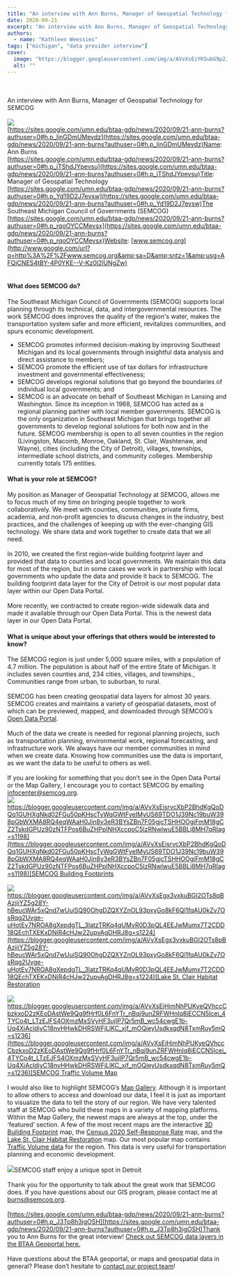 ```yaml
---
title: "An interview with Ann Burns, Manager of Geospatial Technology for SEMCOG"
date: 2020-09-21
excerpt: "An interview with Ann Burns, Manager of Geospatial Technology for SEMCOG Name: Ann Burns Title: Manager of Geospatial Technology The Southeast Michigan Council of Governments (SEMCOG) Website: www.semcog.org What does SEMCOG do?"
authors:
  - name: "Kathleen Weessies"
tags: ["michigan", "data provider interview"]
cover:
  image: "https://blogger.googleusercontent.com/img/a/AVvXsEiYKSubG9p2JcFx4lrgqddNbVBx7A5bqhYZTGetGewRTjcZtvnEMw55iZC270wA2REvq3DQ9L2C7hydGumtlp8TWiO2zMLeA5hja1JszCMlOA99aMz8BtTOznVWyvExkteo2YDsbz4543fxhzuh4nMCju-fxcrYz85tzGnl8tUog3qrMjdNwZubqSWVXw=s320"
  alt: ""
---
```


<br/><br/>An interview with Ann Burns, Manager of Geospatial Technology for SEMCOG<br/><br/><a href="https://blogger.googleusercontent.com/img/a/AVvXsEiYKSubG9p2JcFx4lrgqddNbVBx7A5bqhYZTGetGewRTjcZtvnEMw55iZC270wA2REvq3DQ9L2C7hydGumtlp8TWiO2zMLeA5hja1JszCMlOA99aMz8BtTOznVWyvExkteo2YDsbz4543fxhzuh4nMCju-fxcrYz85tzGnl8tUog3qrMjdNwZubqSWVXw=s960"><img src="https://blogger.googleusercontent.com/img/a/AVvXsEiYKSubG9p2JcFx4lrgqddNbVBx7A5bqhYZTGetGewRTjcZtvnEMw55iZC270wA2REvq3DQ9L2C7hydGumtlp8TWiO2zMLeA5hja1JszCMlOA99aMz8BtTOznVWyvExkteo2YDsbz4543fxhzuh4nMCju-fxcrYz85tzGnl8tUog3qrMjdNwZubqSWVXw=s320"/></a><br/>[https://sites.google.com/umn.edu/btaa-gdp/news/2020/09/21-ann-burns?authuser=0#h.p_linGDmUMevdz](https://sites.google.com/umn.edu/btaa-gdp/news/2020/09/21-ann-burns?authuser=0#h.p_linGDmUMevdz)Name: Ann Burns<br/>[https://sites.google.com/umn.edu/btaa-gdp/news/2020/09/21-ann-burns?authuser=0#h.p_iTShdJYpevsu](https://sites.google.com/umn.edu/btaa-gdp/news/2020/09/21-ann-burns?authuser=0#h.p_iTShdJYpevsu)Title: Manager of Geospatial Technology<br/>[https://sites.google.com/umn.edu/btaa-gdp/news/2020/09/21-ann-burns?authuser=0#h.p_Yd19D2J7evsw](https://sites.google.com/umn.edu/btaa-gdp/news/2020/09/21-ann-burns?authuser=0#h.p_Yd19D2J7evsw)The Southeast Michigan Council of Governments (SEMCOG)<br/>[https://sites.google.com/umn.edu/btaa-gdp/news/2020/09/21-ann-burns?authuser=0#h.p_rqoOYCCMevsx](https://sites.google.com/umn.edu/btaa-gdp/news/2020/09/21-ann-burns?authuser=0#h.p_rqoOYCCMevsx)Website: [www.semcog.org](http://www.google.com/url?q=http%3A%2F%2Fwww.semcog.org&amp;sa=D&amp;sntz=1&amp;usg=AFQjCNES4tBY-4P0YKE--V-Kz0l2lUNgZw)<br/><br/>

#### What does SEMCOG do?

The Southeast Michigan Council of Governments (SEMCOG) supports local planning through its technical, data, and intergovernmental resources. The work SEMCOG does improves the quality of the region's water, makes the transportation system safer and more efficient, revitalizes communities, and spurs economic development.<br/>
- SEMCOG promotes informed decision-making by improving Southeast Michigan and its local governments through insightful data analysis and direct assistance to members;
- SEMCOG promote the efficient use of tax dollars for infrastructure investment and governmental effectiveness;
- SEMCOG develops regional solutions that go beyond the boundaries of individual local governments; and
- SEMCOG is an advocate on behalf of Southeast Michigan in Lansing and Washington.
Since its inception in 1968, SEMCOG has acted as a regional planning partner with local member governments. SEMCOG is the only organization in Southeast Michigan that brings together all governments to develop regional solutions for both now and in the future. SEMCOG membership is open to all seven counties in the region (Livingston, Macomb, Monroe, Oakland, St. Clair, Washtenaw, and Wayne), cities (including the City of Detroit), villages, townships, intermediate school districts, and community colleges. Membership currently totals 175 entities.<br/>

#### What is your role at SEMCOG?

My position as Manager of Geospatial Technology at SEMCOG, allows me to focus much of my time on bringing people together to work collaboratively. We meet with counties, communities, private firms, academia, and non-profit agencies to discuss changes in the industry, best practices, and the challenges of keeping up with the ever-changing GIS technology. We share data and work together to create data that we all need. <br/><br/>In 2010, we created the first region-wide building footprint layer and provided that data to counties and local governments. We maintain this data for most of the region, but in some cases we work in partnership with local governments who update the data and provide it back to SEMCOG. The building footprint data layer for the City of Detroit is our most popular data layer within our Open Data Portal.<br/><br/>More recently, we contracted to create region-wide sidewalk data and made it available through our Open Data Portal. This is the newest data layer in our Open Data Portal.<br/>

#### What is unique about your offerings that others would be interested to know?

The SEMCOG region is just under 5,000 square miles, with a population of 4.7 million. The population is about half of the entire State of Michigan. It includes seven counties and, 234 cities, villages, and townships., Communities range from urban, to suburban, to rural. <br/><br/>SEMCOG has been creating geospatial data layers for almost 30 years. SEMCOG creates and maintains a variety of geospatial datasets, most of which can be previewed, mapped, and downloaded through SEMCOG’s [Open Data Portal](https://www.google.com/url?q=https%3A%2F%2Fmaps-semcog.opendata.arcgis.com%2F&amp;sa=D&amp;sntz=1&amp;usg=AFQjCNFbo0BUk_S_dGwkod-y4SuDmYRYFQ).<br/><br/>Much of the data we create is needed for regional planning projects, such as transportation planning, environmental work, regional forecasting, and infrastructure work. We always have our member communities in mind when we create data. Knowing how communities use the data is important, as we want the data to be useful to others as well.<br/><br/>If you are looking for something that you don’t see in the Open Data Portal or the Map Gallery, I encourage you to contact SEMCOG by emailing [infocenter@semcog.org](mailto:infocenter@semcog.org).<br/><a href="https://blogger.googleusercontent.com/img/a/AVvXsEisrvcXbP2BhdKgQoDQq1GUHXgNkd02FGu50pKHscTyWqGWtFyeIMyUS69TDO1J39Nc19buW398pGbWXMA8RQ4eqWAaH0Jin8v3eR3BYsZBn7F05gjcTSHHOOgiFmM18gCZ2TskdGPUz90zNTFPos6BuZHPplNHXccpoC5lzRNwlwuE5BBLj8MH7qRIag=s1198"><img src="https://blogger.googleusercontent.com/img/a/AVvXsEisrvcXbP2BhdKgQoDQq1GUHXgNkd02FGu50pKHscTyWqGWtFyeIMyUS69TDO1J39Nc19buW398pGbWXMA8RQ4eqWAaH0Jin8v3eR3BYsZBn7F05gjcTSHHOOgiFmM18gCZ2TskdGPUz90zNTFPos6BuZHPplNHXccpoC5lzRNwlwuE5BBLj8MH7qRIag=w445-h335"/></a>[https://blogger.googleusercontent.com/img/a/AVvXsEisrvcXbP2BhdKgQoDQq1GUHXgNkd02FGu50pKHscTyWqGWtFyeIMyUS69TDO1J39Nc19buW398pGbWXMA8RQ4eqWAaH0Jin8v3eR3BYsZBn7F05gjcTSHHOOgiFmM18gCZ2TskdGPUz90zNTFPos6BuZHPplNHXccpoC5lzRNwlwuE5BBLj8MH7qRIag=s1198](https://blogger.googleusercontent.com/img/a/AVvXsEisrvcXbP2BhdKgQoDQq1GUHXgNkd02FGu50pKHscTyWqGWtFyeIMyUS69TDO1J39Nc19buW398pGbWXMA8RQ4eqWAaH0Jin8v3eR3BYsZBn7F05gjcTSHHOOgiFmM18gCZ2TskdGPUz90zNTFPos6BuZHPplNHXccpoC5lzRNwlwuE5BBLj8MH7qRIag=s1198)[SEMCOG Building Footprints](https://www.google.com/url?q=https%3A%2F%2Fmaps.semcog.org%2FBuildingFootprints%2F%2315.01%2F42.33185%2F-83.04886%2F-40.1%2F59&amp;sa=D&amp;sntz=1&amp;usg=AFQjCNEcepHj2rx9MaLPHojvV033teuhYw)<br/><br/><a href="https://blogger.googleusercontent.com/img/a/AVvXsEgx3vxkuBGI2OTs8pBAzjiiYZ5g28Y-hBeucWAr5xQnd7wUuiSQ90OhgDZQXYZnOL93pxyGo8kF6Ql1fqAU0kZv7OsRqg2Uvge-uHotEv7NROA8gXepdgTL_3latzTRKq4qUMvR0D3pQL4EEJwMumx7T2CDD18QEchTXEKxDNiR4cHJw22upvAgDHRJ8g=s1224"><img src="https://blogger.googleusercontent.com/img/a/AVvXsEgx3vxkuBGI2OTs8pBAzjiiYZ5g28Y-hBeucWAr5xQnd7wUuiSQ90OhgDZQXYZnOL93pxyGo8kF6Ql1fqAU0kZv7OsRqg2Uvge-uHotEv7NROA8gXepdgTL_3latzTRKq4qUMvR0D3pQL4EEJwMumx7T2CDD18QEchTXEKxDNiR4cHJw22upvAgDHRJ8g=w450-h337"/></a>[https://blogger.googleusercontent.com/img/a/AVvXsEgx3vxkuBGI2OTs8pBAzjiiYZ5g28Y-hBeucWAr5xQnd7wUuiSQ90OhgDZQXYZnOL93pxyGo8kF6Ql1fqAU0kZv7OsRqg2Uvge-uHotEv7NROA8gXepdgTL_3latzTRKq4qUMvR0D3pQL4EEJwMumx7T2CDD18QEchTXEKxDNiR4cHJw22upvAgDHRJ8g=s1224](https://blogger.googleusercontent.com/img/a/AVvXsEgx3vxkuBGI2OTs8pBAzjiiYZ5g28Y-hBeucWAr5xQnd7wUuiSQ90OhgDZQXYZnOL93pxyGo8kF6Ql1fqAU0kZv7OsRqg2Uvge-uHotEv7NROA8gXepdgTL_3latzTRKq4qUMvR0D3pQL4EEJwMumx7T2CDD18QEchTXEKxDNiR4cHJw22upvAgDHRJ8g=s1224)[Lake St. Clair Habitat Restoration](https://www.google.com/url?q=https%3A%2F%2Fmaps.semcog.org%2Fhabitat%2F&amp;sa=D&amp;sntz=1&amp;usg=AFQjCNF9zMWl1YaPyrgtQ4Uo27YtEIOq_g)<br/><br/><a href="https://blogger.googleusercontent.com/img/a/AVvXsEjHimNhPUKyeQVhccCbzkxoD2zKEoDAstWe9Qg9fHrf0L6FnYTr_nBqj9unZRFWHnIq8iECCN5Icei_4TYCo4t_LTzEJFS4OXmzMxSVyHF3ujIP7Qr5mB_wc54cwgE1b-Uq4XiAcldiyC18nvHHwkDHRSWFjLlKC_xjf_mOQieyUsdkxqdN8TxmRuy5mQ=s1236"><img src="https://blogger.googleusercontent.com/img/a/AVvXsEjHimNhPUKyeQVhccCbzkxoD2zKEoDAstWe9Qg9fHrf0L6FnYTr_nBqj9unZRFWHnIq8iECCN5Icei_4TYCo4t_LTzEJFS4OXmzMxSVyHF3ujIP7Qr5mB_wc54cwgE1b-Uq4XiAcldiyC18nvHHwkDHRSWFjLlKC_xjf_mOQieyUsdkxqdN8TxmRuy5mQ=w454-h337"/></a>[https://blogger.googleusercontent.com/img/a/AVvXsEjHimNhPUKyeQVhccCbzkxoD2zKEoDAstWe9Qg9fHrf0L6FnYTr_nBqj9unZRFWHnIq8iECCN5Icei_4TYCo4t_LTzEJFS4OXmzMxSVyHF3ujIP7Qr5mB_wc54cwgE1b-Uq4XiAcldiyC18nvHHwkDHRSWFjLlKC_xjf_mOQieyUsdkxqdN8TxmRuy5mQ=s1236](https://blogger.googleusercontent.com/img/a/AVvXsEjHimNhPUKyeQVhccCbzkxoD2zKEoDAstWe9Qg9fHrf0L6FnYTr_nBqj9unZRFWHnIq8iECCN5Icei_4TYCo4t_LTzEJFS4OXmzMxSVyHF3ujIP7Qr5mB_wc54cwgE1b-Uq4XiAcldiyC18nvHHwkDHRSWFjLlKC_xjf_mOQieyUsdkxqdN8TxmRuy5mQ=s1236)[SEMCOG Traffic Volume Map](https://www.google.com/url?q=https%3A%2F%2Fmaps.semcog.org%2FTrafficVolume%2F&amp;sa=D&amp;sntz=1&amp;usg=AFQjCNFq3vJORx9iMg8TDqK7BkTMHGP_-w)<br/><br/>I would also like to highlight SEMCOG’s [Map Gallery](https://www.google.com/url?q=https%3A%2F%2Fwww.semcog.org%2Fmap-gallery&amp;sa=D&amp;sntz=1&amp;usg=AFQjCNFmN6Py6OVpuVxu7VPaROXvjgsF1w). Although it is important to allow others to access and download our data, I feel it is just as important to visualize the data to tell the story of our region. We have very talented staff at SEMCOG who build these maps in a variety of mapping platforms. Within the Map Gallery, the newest maps are always at the top, under the ‘featured’ section. A few of the most recent maps are the interactive [3D Building Footprint](https://www.google.com/url?q=https%3A%2F%2Fmaps.semcog.org%2FBuildingFootprints%2F%2315.01%2F42.33185%2F-83.04886%2F-40.1%2F59&amp;sa=D&amp;sntz=1&amp;usg=AFQjCNEcepHj2rx9MaLPHojvV033teuhYw) map, the [Census 2020 Self-Response Rate](https://www.google.com/url?q=https%3A%2F%2Fmaps.semcog.org%2FResponseRates%2F&amp;sa=D&amp;sntz=1&amp;usg=AFQjCNEoOaPRE7D04MH97WAbK0kjbUcECw) map, and the [Lake St. Clair Habitat Restoration](https://www.google.com/url?q=https%3A%2F%2Fmaps.semcog.org%2Fhabitat%2F&amp;sa=D&amp;sntz=1&amp;usg=AFQjCNF9zMWl1YaPyrgtQ4Uo27YtEIOq_g) map. Our most popular map contains [Traffic Volume data](https://www.google.com/url?q=https%3A%2F%2Fmaps.semcog.org%2FTrafficVolume%2F&amp;sa=D&amp;sntz=1&amp;usg=AFQjCNFq3vJORx9iMg8TDqK7BkTMHGP_-w) for the region. This data is very useful for transportation planning and economic development.<br/><br/><a href="https://blogger.googleusercontent.com/img/a/AVvXsEiKWhu5AfsPloTeRpSyD-OQX6pX5hUqspQ94ILJ_Q4wjA9pZ4b6DWJII4JKP94FXNY2-S0TZeT3XlZlRGK8ncsXMfVPpeVzpEH3ah46tk6hJRnPvMEiDpO1VKLRJAHmj5E4A-a-wTX7jmBgQr7O7sfV7UN8bJ3q8ZXDCp7iomZdqvYshojllAR7UqGLMw=s1280"><img src="https://blogger.googleusercontent.com/img/a/AVvXsEiKWhu5AfsPloTeRpSyD-OQX6pX5hUqspQ94ILJ_Q4wjA9pZ4b6DWJII4JKP94FXNY2-S0TZeT3XlZlRGK8ncsXMfVPpeVzpEH3ah46tk6hJRnPvMEiDpO1VKLRJAHmj5E4A-a-wTX7jmBgQr7O7sfV7UN8bJ3q8ZXDCp7iomZdqvYshojllAR7UqGLMw=w764-h508"/></a>SEMCOG staff enjoy a unique spot in Detroit<br/><br/>Thank you for the opportunity to talk about the great work that SEMCOG does. If you have questions about our GIS program, please contact me at burns@semcog.org.<br/><br/>[https://sites.google.com/umn.edu/btaa-gdp/news/2020/09/21-ann-burns?authuser=0#h.p_J3Tp8h3igOSH](https://sites.google.com/umn.edu/btaa-gdp/news/2020/09/21-ann-burns?authuser=0#h.p_J3Tp8h3igOSH)Thank you to Ann Burns for the great interview! [Check out SEMCOG data layers in the BTAA Geoportal here.](https://www.google.com/url?q=https%3A%2F%2Fgeo.btaa.org%2Fcatalog%2F06f-01&amp;sa=D&amp;sntz=1&amp;usg=AFQjCNE-4EvweZF2J3kUyeudZ567-lVA1g)<br/><br/>Have questions about the BTAA geoportal, or maps and geospatial data in general? Please don’t hesitate to [contact our project team](https://www.google.com/url?q=https%3A%2F%2Fgeo.btaa.org%2Ffeedback&amp;sa=D&amp;sntz=1&amp;usg=AFQjCNERNbgXrpg6xAqzLip9xfSU2ZAfUQ)!<br/>

